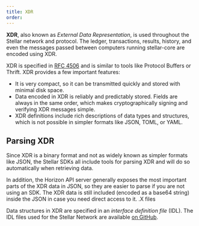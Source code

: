 ```yaml
---
title: XDR
order:
---
```


**XDR**, also known as _External Data Representation_, is used throughout the Stellar network and protocol. The ledger, transactions, results, history, and even the messages passed between computers running stellar-core are encoded using XDR.

XDR is specified in [RFC 4506](http://tools.ietf.org/html/rfc4506.html) and is similar to tools like Protocol Buffers or Thrift. XDR provides a few important features:

- It is very compact, so it can be transmitted quickly and stored with minimal disk space.
- Data encoded in XDR is reliably and predictably stored. Fields are always in the same order, which makes cryptographically signing and verifying XDR messages simple.
- XDR definitions include rich descriptions of data types and structures, which is not possible in simpler formats like JSON, TOML, or YAML.

## Parsing XDR

Since XDR is a binary format and not as widely known as simpler formats like JSON, the Stellar SDKs all include tools for parsing XDR and will do so automatically when retrieving data.

In addition, the Horizon API server generally exposes the most important parts of the XDR data in JSON, so they are easier to parse if you are not using an SDK. The XDR data is still included (encoded as a base64 string) inside the JSON in case you need direct access to it. .X files

Data structures in XDR are specified in an _interface definition file_ (IDL). The IDL files used for the Stellar Network are available [on GitHub](https://github.com/stellar/stellar-core/tree/master/src/xdr).
